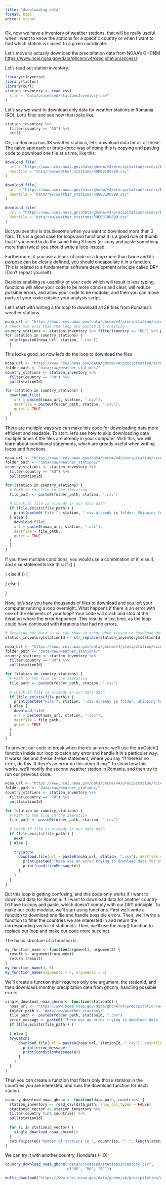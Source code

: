```yaml
---
title: "downloading_data"
format: html
editor: visual
---
```


Ok, now we have a inventory of weather stations, that will be really useful when I want to know the stations for a specific country or when I want to find which station is closest to a given coordinate.

Let's move to actually download the precipitation data from NOAA's GHCNM <https://www.ncei.noaa.gov/data/ghcnm/v4/precipitation/access/>.

Let's read out station inventory.

```r
library(tidyverse)
library(tictoc)
library(curl)
station_inventory <- read_csv(
  file = "data/processed/stationsInventory.csv"
)
```

Let's say we want to download only data for weather stations in Romania (RO). Let's filter and see how that looks like.

```r
station_inventory %>% 
  filter(country == "RO") %>% 
  str()
```
Ok, so Romania has 38 weather stations, let's download data for all of these. The naive approach or brute-force way of doing this is copying and pasting code to download one file at a time, like this:

```r
download.file(
  url = "https://www.ncei.noaa.gov/data/ghcnm/v4/precipitation/access/ROE00100829.csv",
  destfile = "data/raw/weather_stations/ROE00100829.csv"
)

download.file(
  url = "https://www.ncei.noaa.gov/data/ghcnm/v4/precipitation/access/ROE00100898.csv",
  destfile = "data/raw/weather_stations/ROE00100898.csv"
)

download.file(
  url = "https://www.ncei.noaa.gov/data/ghcnm/v4/precipitation/access/ROE00100899.csv",
  destfile = "data/raw/weather_stations/ROE00100899.csv"
)
```

But you see this is troublesome when you want to download more than 3 files. This is a good case for loops and functions! It is a good rule of thumb that if you need to do the same thing 3 times (or copy and paste something more than twice) you should write a loop instead.

Furthermore, if you use a block of code or a loop more than twice and its purpose can be clearly defined, you should encapsulate it in a function. This is related to a fundamental software development principle called DRY (Don't repeat yourself).

Besides enabling re-usability of your code which will result in less typing, functions will allow your code to be more concise and clear, will reduce possible errors, and allow your code to be modular, and then you can move parts of your code outside your analysis script.

Let's start with writing a for loop to download all 38 files from Romania's weather stations.

```r
noaa_url <- "https://www.ncei.noaa.gov/data/ghcnm/v4/precipitation/access/"
# Check the urls that the loop and paste0 are creating
country_stations <- station_inventory %>% filter(country == "RO") %>% pull(stationId)
for (station in country_stations) {
  print(paste0(noaa_url, station, ".csv"))
  }
```

This looks good, so now let's do the loop to download the files
```r
noaa_url <- "https://www.ncei.noaa.gov/data/ghcnm/v4/precipitation/access/"
folder_path <- "data/raw/weather_stations/"
country_stations <- station_inventory %>% 
  filter(country == "RO") %>% 
  pull(stationId)

for (station in country_stations) {
  download.file(
    url = paste0(noaa_url, station, ".csv"),
    destfile = paste0(folder_path, station, ".csv"),
    quiet = TRUE
  )
}
```
There are multiple ways we can make this code for downloading data more efficient and readable. To start, let's see how to skip downloading data multiple times if the files are already in your computer. With this, we will learn about conditional statements, which are greatly useful when writing loops and functions.

```r
noaa_url <- "https://www.ncei.noaa.gov/data/ghcnm/v4/precipitation/access/"
folder_path <- "data/raw/weather_stations/"
country_stations <- station_inventory %>% 
  filter(country == "RO") %>% 
  pull(stationId)

for (station in country_stations) {
  # Path to the file in the iteration
  file_path <- paste0(folder_path, station, ".csv")
  
  # Check if file is already in our data path
  if (file.exists(file_path)) {
    print(paste0("File ", station, ".csv already in folder. Skipping to next"))
  } else {
    download.file(
    url = paste0(noaa_url, station, ".csv"),
    destfile = file_path,
    quiet = TRUE
  )
  }
}
```
If you have multiple conditions, you would use a combination of if, else if, and else statements like this:
if () {

} else if () {

} else {

}

Now, let's say you have thousands of files to download and you left your computer running a loop overnight. What happens if there is an error with one of the elements of your loop? Your code will crash and stop at the iteration where the error happened. This results in lost time, as the loop could have continued with iterations that had no errors.

```r
# Breaking our data so we can show an error when trying to download data for a non-existant station
station_inventory$stationId <- str_replace(station_inventory$stationId, "ROE00100898", "xxxxx")

noaa_url <- "https://www.ncei.noaa.gov/data/ghcnm/v4/precipitation/access/"
folder_path <- "data/raw/weather_stations/"
country_stations <- station_inventory %>% 
  filter(country == "RO") %>% 
  pull(stationId)

for (station in country_stations) {
  # Path to the file in the iteration
  file_path <- paste0(folder_path, station, ".csv")
  
  # Check if file is already in our data path
  if (file.exists(file_path)) {
    print(paste0("File ", station, ".csv already in folder. Skipping to next"))
  } else {
    download.file(
    url = paste0(noaa_url, station, ".csv"),
    destfile = file_path,
    quiet = TRUE
  )
  }
}
```

To prevent our code to break when there's an error, we'll use the tryCatch() function inside our loop to catch any error and handle it in a particular way. It works like and if-else if-else statement, where you say "If there is no error, do this. If there's an error do this other thing." To show how this works, we'll modify the second weather station in Romania, and then try to run our previous code.


```r
noaa_url <- "https://www.ncei.noaa.gov/data/ghcnm/v4/precipitation/access/"
folder_path <- "data/raw/weather_stations/"
country_stations <- station_inventory %>% 
  filter(country == "RO") %>% 
  pull(stationId)

for (station in country_stations) {
  # Path to the file in the iteration
  file_path <- paste0(folder_path, station, ".csv")
  
  # Check if file is already in our data path
  if (file.exists(file_path)) {
    next
  } else {
    
    tryCatch(
      download.file(url = paste0(noaa_url, station, ".csv"), destfile = file_path, quiet = TRUE), error = function(e) {
        print(paste0("There was an error trying to download data for stationId: ", station, ". Here is the error message: "))
        print(conditionMessage(e))
      }
    )
  }
}
```

But this loop is getting confusing, and this code only works if I want to download data for Romania. If I want to download data for another country I'd have to copy and paste, which doesn't comply with our DRY principle. To make our code modular, we'll start using functions. First we'll write a function to download one file and handle possible errors. Then, we'll write a function to filter the countries we are interested in and return the corresponding vector of stationIds. Then, we'll use the map() function to replace our loop and make our code more succinct.

The basic structure of a function is:
```r
my_function_name <- function(argument1, argument2) {
  result <- argument1+argument2
  return (result)
}
my_function_name(4, 6)
my_function_name(argument1 = 4, argument2 = 6)
```
We'll create a function their requires only one argument, the stationId, and then downloads monthly precipitation data from ghcnm, handling possible errors.

```r
single_download_noaa_ghcnm <- function(stationId) {
  noaa_url <- "https://www.ncei.noaa.gov/data/ghcnm/v4/precipitation/access/"
  folder_path <- "data/raw/weather_stations/"
  file_path <- paste0(folder_path, stationId, ".csv")
  error_message <- paste0("There was an error trying to download data for stationId: ", stationId, ". Here is the error message: ")
  if (file.exists(file_path)) {
    
  } else {
  tryCatch(
      download.file(url = paste0(noaa_url, stationId, ".csv"), destfile = file_path, quiet = TRUE), error = function(e) {
        print(error_message)
        print(conditionMessage(e))
      }
    )
  }
}
```


Then you can create a function that filters only those stations in the countries you are interested, and runs the download function for each station.

```r
country_download_noaa_ghcnm <- function(data_path, countries) {
  station_inventory <- read_csv(data_path, show_col_types = FALSE)
  stationid_vector <- station_inventory %>% 
  filter(country %in% countries) %>% 
  pull(stationId)
  
  for (i in stationid_vector) {
    single_download_noaa_ghcnm(i)
  }
  return(paste0("Number of stations in ", countries, ": ", length(stationid_vector)))
}
```

We can try it with another country, Honduras (HO):
```r
country_download_noaa_ghcnm("data/processed/stationsInventory.csv",
                            c("HO", "RO", "BC"))
```




```r
multi_download("https://www.ncei.noaa.gov/data/ghcnm/v4/precipitation/access/ROXLP330732.csv")
```








